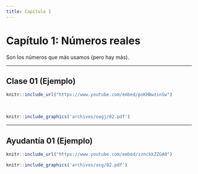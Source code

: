 ```yaml
---
title: Capítulo 1
---
```


# Capítulo 1: Números reales {-}

Son los números que más usamos (pero hay más).


---

## Clase 01 (Ejemplo)


```r
knitr::include_url("https://www.youtube.com/embed/poKHBwzinSw")
```

$~$

```r
knitr::include_graphics('archivos/oagj/02.pdf')
```


---

## Ayudantía 01 (Ejemplo)


```r
knitr::include_url("https://www.youtube.com/embed/zznckkZZGA0")
```

```r
knitr::include_graphics('archivos/asg/02.pdf')
```
